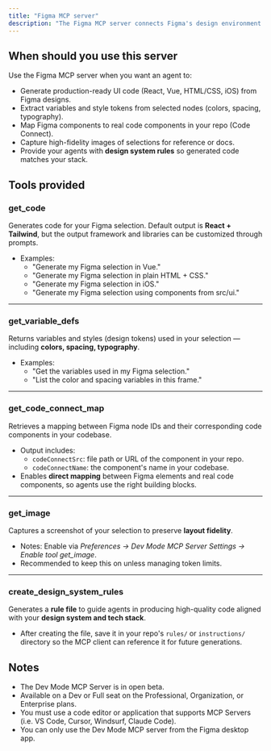 ```yaml
---
title: "Figma MCP server"  
description: "The Figma MCP server connects Figma's design environment to MCP clients, enabling agents to translate designs into code, extract variables, and align output with your design system."  
---
```


## When should you use this server

Use the Figma MCP server when you want an agent to:

* Generate production-ready UI code (React, Vue, HTML/CSS, iOS) from Figma designs.
* Extract variables and style tokens from selected nodes (colors, spacing, typography).
* Map Figma components to real code components in your repo (Code Connect).
* Capture high-fidelity images of selections for reference or docs.
* Provide your agents with **design system rules** so generated code matches your stack.

## Tools provided

### **get_code**

Generates code for your Figma selection. Default output is **React + Tailwind**, but the output framework and libraries can be customized through prompts.

* Examples:
  * "Generate my Figma selection in Vue."
  * "Generate my Figma selection in plain HTML + CSS."
  * "Generate my Figma selection in iOS."
  * "Generate my Figma selection using components from src/ui."

---

### **get_variable_defs**

Returns variables and styles (design tokens) used in your selection — including **colors, spacing, typography**.

* Examples:
  * "Get the variables used in my Figma selection."
  * "List the color and spacing variables in this frame."

---

### **get_code_connect_map**

Retrieves a mapping between Figma node IDs and their corresponding code components in your codebase.

* Output includes:
  * `codeConnectSrc`: file path or URL of the component in your repo.
  * `codeConnectName`: the component's name in your codebase.
* Enables **direct mapping** between Figma elements and real code components, so agents use the right building blocks.

---

### **get_image**

Captures a screenshot of your selection to preserve **layout fidelity**.

* Notes: Enable via *Preferences → Dev Mode MCP Server Settings → Enable tool get_image*.
* Recommended to keep this on unless managing token limits.

---

### **create_design_system_rules**

Generates a **rule file** to guide agents in producing high-quality code aligned with your **design system and tech stack**.

* After creating the file, save it in your repo's `rules/` or `instructions/` directory so the MCP client can reference it for future generations.

## Notes

* The Dev Mode MCP Server is in open beta.
* Available on a Dev or Full seat on the Professional, Organization, or Enterprise plans.
* You must use a code editor or application that supports MCP Servers (i.e. VS Code, Cursor, Windsurf, Claude Code).
* You can only use the Dev Mode MCP server from the Figma desktop app.